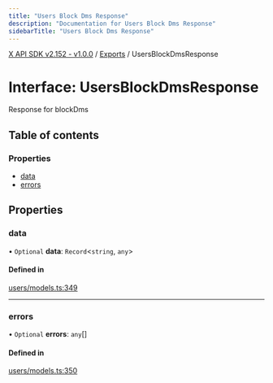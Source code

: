 ```yaml
---
title: "Users Block Dms Response"
description: "Documentation for Users Block Dms Response"
sidebarTitle: "Users Block Dms Response"
---
```


[X API SDK v2.152 - v1.0.0](../README.md) / [Exports](../modules.md) / UsersBlockDmsResponse

# Interface: UsersBlockDmsResponse

Response for blockDms

## Table of contents

### Properties

- [data](UsersBlockDmsResponse.md#data)
- [errors](UsersBlockDmsResponse.md#errors)

## Properties

### data

• `Optional` **data**: `Record`\<`string`, `any`\>

#### Defined in

[users/models.ts:349](https://github.com/xdevplatform/xdk/blob/ad4172ef5f68f089e0f077a190b271016dd35bf7/xdk/typescript/src/users/models.ts#L349)

___

### errors

• `Optional` **errors**: `any`[]

#### Defined in

[users/models.ts:350](https://github.com/xdevplatform/xdk/blob/ad4172ef5f68f089e0f077a190b271016dd35bf7/xdk/typescript/src/users/models.ts#L350)
